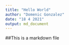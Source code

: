 ```yaml
---
title: "Hello World"
author: "Domenic Gonzalez"
date: "18 4 2021"
output: md_document
---
```


##This is a markdown file
